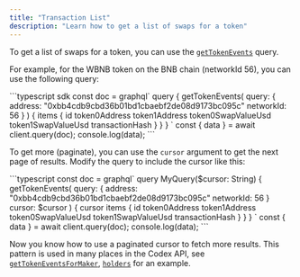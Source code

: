 ```yaml
---
title: "Transaction List"
description: "Learn how to get a list of swaps for a token"
---
```



To get a list of swaps for a token, you can use the [`getTokenEvents`](/api-reference/queries/gettokenevents) query.

For example, for the WBNB token on the BNB chain (networkId 56), you can use the following query:


<AccordionGroup>
  <Accordion title="Try it">
    <div className="h-[400px] w-full">
      <EmbedFrame query={`
        query {
          getTokenEvents(
            query: {
              address: "0xbb4cdb9cbd36b01bd1cbaebf2de08d9173bc095c"
              networkId: 56
            }
          ) {
            items {
              id
              token0Address
              token1Address
              token0SwapValueUsd
              token1SwapValueUsd
              transactionHash
            }
          }
        }
      `} />
    </div>
  </Accordion>
  <Accordion title="Code">
    ```typescript sdk
      const doc = graphql`
        query {
          getTokenEvents(
            query: {
              address: "0xbb4cdb9cbd36b01bd1cbaebf2de08d9173bc095c"
              networkId: 56
            }
          ) {
            items {
              id
              token0Address
              token1Address
              token0SwapValueUsd
              token1SwapValueUsd
              transactionHash
            }
          }
        }
      `
      const { data } = await client.query(doc);
      console.log(data);
    ```
  </Accordion>
</AccordionGroup>

To get more (paginate), you can use the `cursor` argument to get the next page of results. Modify the query to include the cursor like this:

<AccordionGroup>
  <Accordion title="Try it">
    <div className="h-[400px] w-full">
      <EmbedFrame query={`
        query {
          getTokenEvents(
            cursor: "eyJpdiI6ImNhYmI1Y2UzMmUyYjRmYzRhOGU4NWM5Njc1NzFjZGEzIiwiY29udGVudCI6ImU4ZGNiNTI3YTRiZDJmYTRlNDNjNzE0ZTM3MGU1MDdjZjE5YjhiNTM4ZWE0NjUxM2MxMzlmYjA0OTQ4YTZjNTA1MmVmM2M1ZTdiNTNhOWIyZDczY2Q2NjYxYjM2MTllZTQ1ZDE2ZTJkMDJmYjllZTU2N2YwOTQ3OWNhYmY1NzRjZDNhZTJlM2IwMDQ3ZjZkZGQzODE1Mzk0YTNkMWExMzBiZTNkZTQ4MGUyOWQyNjRiYmFlNjMwMjQ1NzgwOGFhM2RhZDU1YmY0ZjNhZGFlNWYyNDM2NGJhMjY1OWZlZjI0MzQifQ=="
            query: {
              address: "0xbb4cdb9cbd36b01bd1cbaebf2de08d9173bc095c"
              networkId: 56
            }
          ) {
            cursor
            items {
              id
              token0Address
              token1Address
              token0SwapValueUsd
              token1SwapValueUsd
              transactionHash
            }
          }
        }
      `} />
    </div>
  </Accordion>
  <Accordion title="Code">
    ```typescript
      const doc = graphql`
        query MyQuery($cursor: String) {
          getTokenEvents(
            query: {
              address: "0xbb4cdb9cbd36b01bd1cbaebf2de08d9173bc095c"
              networkId: 56
            }
            cursor: $cursor
          ) {
            cursor
            items {
              id
              token0Address
              token1Address
              token0SwapValueUsd
              token1SwapValueUsd
              transactionHash
            }
          }
        }
      `
      const { data } = await client.query(doc);
      console.log(data);
    ```
  </Accordion>
</AccordionGroup>

Now you know how to use a paginated cursor to fetch more results.
This pattern is used in many places in the Codex API, see [`getTokenEventsForMaker`](/api-reference/queries/gettokeneventsformaker), [`holders`](/api-reference/queries/holders) for an example.









